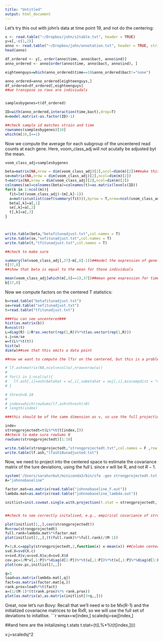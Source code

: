 ```yaml
---
title: "Untitled"
output: html_document
---
```


Let's try this out with john's data at time point 19, and not do the centering:

```r
x <- read.table("~/Dropbox/john/s1table.txt", header = TRUE)
y=x[,-c(1,2)]
anno <- read.table("~/Dropbox/john/annotation.txt", header = TRUE, stringsAsFactors = FALSE)
head(anno)

df_ordered <- y[, order(anno$time, anno$bact, anno$ind)]
anno_ordered <- anno[order(anno$time, anno$bact, anno$ind), ]

eighteenguys=which(anno_ordered$time==18&anno_ordered$bact!="none")

anno_ordered=anno_ordered[eighteenguys,]
df_ordered=df_ordered[,eighteenguys]
##we transpose so rows are indiviudals


samplesbygenes=t(df_ordered)

ID=with(anno_ordered,interaction(time,bact),drop=T)
m=model.matrix(~as.factor(ID)-1)

##check sample id matches strain and time
rownames(samplesbygenes)[10]
which(m[10,]==1)
```

Now we compute the average for each subgroup of the uncentered read counts at each gene. Here, voom_class_adj will not acutally be adjusted byt the mean.

```r
voom_class_adj=samplesbygenes

beta=matrix(NA,nrow = dim(voom_class_adj)[2],ncol=dim(m)[2])##make this the J genes by k subgroup betas
se=matrix(NA,nrow = dim(voom_class_adj)[2],ncol=dim(m)[2])
t=matrix(NA,nrow = dim(voom_class_adj)[2],ncol=dim(m)[2])
colnames(se)=colnames(beta)=colnames(t)=as.matrix(levels(ID))
for(k in 1:ncol(m)){
  fit=lm((voom_class_adj)~(m[,k]-1))
  a=matrix(unlist(coef(summary(fit))),byrow = T,nrow=ncol(voom_class_adj))
  beta[,k]=a[,1]
  se[,k]=a[,2]
  t[,k]=a[,3]
}



write.table(beta,"betafitunadjust.txt",col.names = T)
write.table(se,"sefitunadjust.txt",col.names = T)
write.table(t,"tfitunadjust.txt",col.names = T)

##check to make sure

summary(lm(voom_class_adj[,37]~m[,8]-1))##model the expression of gene 37 on factor 9
t[37,8]
##show that beta is equal to the mean for those individuals

mean(voom_class_adj[which(m[,8]==1),37])##mean gene expression for time point 18 individuals at gene 37
b[37,8]

```

Now we compute factors on the centered T statistics:

```r

b=read.table("betafitunadjust.txt")
se=read.table("sefitunadjust.txt")
t=read.table("tfitunadjust.txt")

###You can see uncentered###
hist(as.matrix(b))
R=ncol(t)
L=diag(R)-1/R*as.vector(rep(1,R))%*%t(as.vector(rep(1,R)))
s.j=se/se
w=t(L%*%t(t))
hist(w)
dim(w)##see that this omits a data point

##now we want to compute the lfsr on the centered, but this is a problem because LVL' is obviously not diagonal. So we choose the genes who have max observed deviation greater than 2 in at least one stugbroutp

# lf.ash=matrix(NA,ncol=ncol(w),nrow=nrow(w))
# 
# for(i in 1:ncol(w)){
#   lf.ash[,i]=ash(betahat = w[,i],sebetahat = swj[,i],mixcompdist = "normal")$lfsr
# }

# thresh=0.10
# 
# index=which(rowSums(lf.ash<thresh)>0)
# length(index)

###this should be of the same dimension as v, so use the full projection matrix

inde=
strongprojectedt=t(L%*%t(t[index,]))
##check to make sure rowSums 0
rowSums(strongprojectedt)[1:10]

write.table(strongprojectedt,"strongprojectedt.txt",col.names = F ,row.names = F)
write.table(lf.ash,"lfash18unadjusted.txt")
```

Now, we need to project into the centered space to estimate the covariance matrix of the ture deviations, using the full L since $v$ will be R, and not $R-1$.

```r
system('/Users/sarahurbut/miniconda3/bin/sfa -gen strongprojectedt.txt -g 78 -k 5 -n 8 i -o johnnobaseline')
A="johnnobaseline"

factor.mat=as.matrix(read.table("johnnobaseline_F.out"))
lambda.mat=as.matrix(read.table("johnnobaseline_lambda.out"))

initlist=init.covmat.single.with.projection(t.stat = strongprojectedt,factor.mat = factor.mat,lambda.mat = lambda.mat,Q = 5,P=3)


##check to see correctly initalised, e.g., empirical covariance of strong projected t, full rank factor mat, and svd.

plot(initlist[1,,],cov(strongprojectedt))
M=nrow(strongprojectedt)
full.rank=lambda.mat%*%factor.mat
plot(initlist[2,,],(t(full.rank)%*%full.rank)/(M-1))

P=3;X.c=apply(strongprojectedt,2,function(x) x-mean(x)) ##Column centered matrix of t statistics
svd.X=svd(X.c)
v=svd.X$v;u=svd.X$u;d=svd.X$d
cov.pc=1/M*v[,1:P]%*%diag(d[1:P])%*%t(u[,1:P])%*%t(v[,1:P]%*%diag(d[1:P])%*%t(u[,1:P]))
plot(cov.pc,initlist[3,,])

q=3
load=as.matrix(lambda.mat[,q])
fact=as.matrix(factor.mat[q,])
rank.prox=load%*%t(fact)
a=(1/(M-1)*(t(rank.prox)%*% rank.prox))
plot(as.matrix(a),as.matrix(initlist[3+q,,]))
```

Great, now let's run Bovy:
Recall that we'll need w to be Mx(R-1) and the initialized covariacne matrices to be RxR, so we will use the full set of deviations to initatlise.
```r

wmax=w[index,]
scaledsj=swj[index,]

##and here are the initalizeing t.stats
t.stat=(t(L%*%t(t[index,])))

v.j=scaledsj^2



